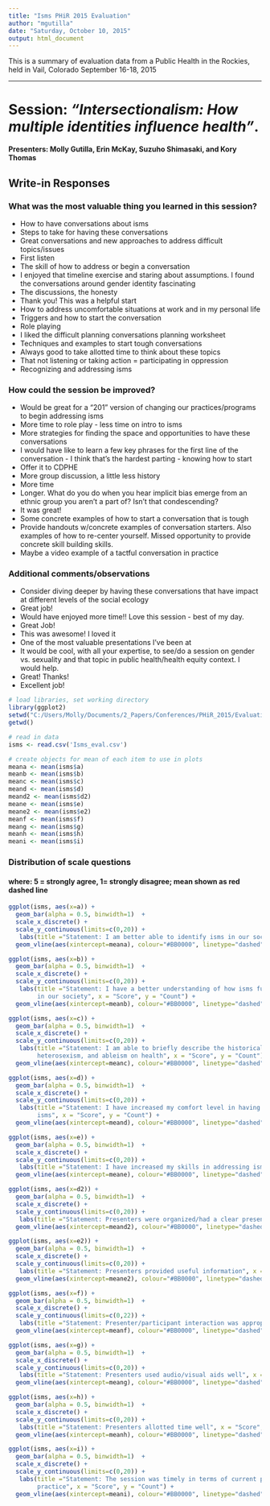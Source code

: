 ```yaml
---
title: "Isms PHiR 2015 Evaluation"
author: "mgutilla"
date: "Saturday, October 10, 2015"
output: html_document
---
```

This is a summary of evaluation data from a Public Health in the Rockies, held in Vail, Colorado September 16-18, 2015 

---------------------------------------------------------------------------
# Session: *"Intersectionalism: How multiple identities influence health"*.

**Presenters: Molly Gutilla, Erin McKay, Suzuho Shimasaki, and Kory Thomas**

## Write-in Responses

### What was the most valuable thing you learned in this session?
* How to have conversations about isms
* Steps to take for having these conversations
* Great conversations and new approaches to address difficult topics/issues
* First listen
* The skill of how to address or begin a conversation
* I enjoyed that timeline exercise and staring about assumptions. I found the conversations around gender identity fascinating
* The discussions, the honesty
* Thank you! This was a helpful start
* How to address uncomfortable situations at work and in my personal life
* Triggers and how to start the conversation
* Role playing
* I liked the difficult planning conversations planning worksheet
* Techniques and examples to start tough conversations
* Always good to take allotted time to think about these topics
* That not listening or taking action = participating in oppression
* Recognizing and addressing isms

### How could the session be improved?
* Would be great for a "201" version of changing our practices/programs to begin addressing isms
* More time to role play - less time on intro to isms
* More strategies for finding the space and opportunities to have these conversations
* I would have like to learn a few key phrases for the first line of the conversation - I think that's the hardest parting - knowing how to start
* Offer it to CDPHE
* More group discussion, a little less history
* More time
* Longer. What do you do when you hear implicit bias emerge from an ethnic group you aren't a part of? Isn't that condescending?
* It was great!
* Some concrete examples of how to start a conversation that is tough
* Provide handouts w/concrete examples of conversation starters. Also examples of how to re-center yourself. Missed opportunity to provide concrete skill building skills.
* Maybe a video example of a tactful conversation in practice


### Additional comments/observations
* Consider diving deeper by having these conversations that have impact at different levels of the social ecology
* Great job!
* Would have enjoyed more time!! Love this session - best of my day.
* Great Job!
* This was awesome! I loved it
* One of the most valuable presentations I've been at
* It would be cool, with all your expertise, to see/do a session on gender vs. sexuality and that topic in public health/health equity context. I would help.
* Great! Thanks!
* Excellent job!



```r
# load libraries, set working directory
library(ggplot2)
setwd("C:/Users/Molly/Documents/2_Papers/Conferences/PHiR_2015/Evaluation/PHiR_2015_evaluation")
getwd()

# read in data
isms <- read.csv('Isms_eval.csv')

# create objects for mean of each item to use in plots
meana <- mean(isms$a)
meanb <- mean(isms$b)
meanc <- mean(isms$c)
meand <- mean(isms$d)
meand2 <- mean(isms$d2)
meane <- mean(isms$e)
meane2 <- mean(isms$e2)
meanf <- mean(isms$f)
meang <- mean(isms$g)
meanh <- mean(isms$h)
meani <- mean(isms$i)

```

### Distribution of scale questions
#### where: 5 = strongly agree, 1= strongly disagree; mean shown as red dashed line

```r

ggplot(isms, aes(x=a)) +
  geom_bar(alpha = 0.5, binwidth=1)  + 
  scale_x_discrete() +
  scale_y_continuous(limits=c(0,20)) +
   labs(title ="Statement: I am better able to identify isms in our society", x = "Score", y = "Count") +
  geom_vline(aes(xintercept=meana), colour="#BB0000", linetype="dashed", labels="Mean", show_guide=TRUE) 

ggplot(isms, aes(x=b)) +
  geom_bar(alpha = 0.5, binwidth=1)  + 
  scale_x_discrete() +
  scale_y_continuous(limits=c(0,20)) +
   labs(title ="Statement: I have a better understanding of how isms function 
        in our society", x = "Score", y = "Count") +
  geom_vline(aes(xintercept=meanb), colour="#BB0000", linetype="dashed", labels="Mean", show_guide=TRUE) 

ggplot(isms, aes(x=c)) +
  geom_bar(alpha = 0.5, binwidth=1)  + 
  scale_x_discrete() +
  scale_y_continuous(limits=c(0,20)) +
   labs(title ="Statement: I am able to briefly describe the historical impact of racism, sexism
        heterosexism, and ableism on health", x = "Score", y = "Count") +
  geom_vline(aes(xintercept=meanc), colour="#BB0000", linetype="dashed", labels="Mean", show_guide=TRUE) 

ggplot(isms, aes(x=d)) +
  geom_bar(alpha = 0.5, binwidth=1)  + 
  scale_x_discrete() +
  scale_y_continuous(limits=c(0,20)) +
   labs(title ="Statement: I have increased my comfort level in having conversations about
        isms", x = "Score", y = "Count") +
  geom_vline(aes(xintercept=meand), colour="#BB0000", linetype="dashed", labels="Mean", show_guide=TRUE) 

ggplot(isms, aes(x=e)) +
  geom_bar(alpha = 0.5, binwidth=1)  + 
  scale_x_discrete() +
  scale_y_continuous(limits=c(0,20)) +
   labs(title ="Statement: I have increased my skills in addressing isms", x = "Score", y = "Count") +
  geom_vline(aes(xintercept=meane), colour="#BB0000", linetype="dashed", labels="Mean", show_guide=TRUE) 

ggplot(isms, aes(x=d2)) +
  geom_bar(alpha = 0.5, binwidth=1)  + 
  scale_x_discrete() +
  scale_y_continuous(limits=c(0,20)) +
   labs(title ="Statement: Presenters were organized/had a clear presentation", x = "Score", y = "Count") +
  geom_vline(aes(xintercept=meand2), colour="#BB0000", linetype="dashed", labels="Mean", show_guide=TRUE) 

ggplot(isms, aes(x=e2)) +
  geom_bar(alpha = 0.5, binwidth=1)  + 
  scale_x_discrete() +
  scale_y_continuous(limits=c(0,20)) +
   labs(title ="Statement: Presenters provided useful information", x = "Score", y = "Count") +
  geom_vline(aes(xintercept=meane2), colour="#BB0000", linetype="dashed", labels="Mean", show_guide=TRUE) 

ggplot(isms, aes(x=f)) +
  geom_bar(alpha = 0.5, binwidth=1)  + 
  scale_x_discrete() +
  scale_y_continuous(limits=c(0,22)) +
   labs(title ="Statement: Presenter/participant interaction was appropriate", x = "Score", y = "Count") +
  geom_vline(aes(xintercept=meanf), colour="#BB0000", linetype="dashed", labels="Mean", show_guide=TRUE) 

ggplot(isms, aes(x=g)) +
  geom_bar(alpha = 0.5, binwidth=1)  + 
  scale_x_discrete() +
  scale_y_continuous(limits=c(0,20)) +
   labs(title ="Statement: Presenters used audio/visual aids well", x = "Score", y = "Count") +
  geom_vline(aes(xintercept=meang), colour="#BB0000", linetype="dashed", labels="Mean", show_guide=TRUE) 

ggplot(isms, aes(x=h)) +
  geom_bar(alpha = 0.5, binwidth=1)  + 
  scale_x_discrete() +
  scale_y_continuous(limits=c(0,20)) +
   labs(title ="Statement: Presenters allotted time well", x = "Score", y = "Count") +
  geom_vline(aes(xintercept=meanh), colour="#BB0000", linetype="dashed", labels="Mean", show_guide=TRUE) 

ggplot(isms, aes(x=i)) +
  geom_bar(alpha = 0.5, binwidth=1)  + 
  scale_x_discrete() +
  scale_y_continuous(limits=c(0,20)) +
   labs(title ="Statement: The session was timely in terms of current public health 
        practice", x = "Score", y = "Count") +
  geom_vline(aes(xintercept=meani), colour="#BB0000", linetype="dashed", labels="Mean", show_guide=TRUE) 

```
